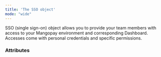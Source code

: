 ```yaml
---
title: 'The SSO object'
mode: "wide"
---
```


  

SSO (single sign-on) object allows you to provide your team members with access to your Mangopay environment and corresponding Dashboard. Accesses come with personal credentials and specific permissions.  

### Attributes  

<Id />  

<FirstName2 />  

<LastName2 />  

<Tag1 />  

<Active2 />  

<Email1 />  

<ClientId />  

<InvitationStatus />  

<PermissionGroupId />  

<LastLoginDate />  

<CreationDate1 />